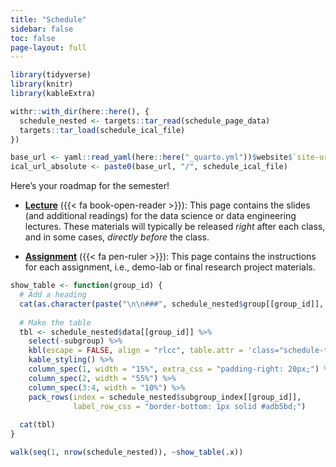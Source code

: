 ```yaml
---
title: "Schedule"
sidebar: false
toc: false
page-layout: full
---
```


```r
library(tidyverse)
library(knitr)
library(kableExtra)

withr::with_dir(here::here(), {
  schedule_nested <- targets::tar_read(schedule_page_data)
  targets::tar_load(schedule_ical_file)
})

base_url <- yaml::read_yaml(here::here("_quarto.yml"))$website$`site-url`
ical_url_absolute <- paste0(base_url, "/", schedule_ical_file)
```

::::: {.schedule-page}

Here's your roadmap for the semester!

  - [**Lecture**](/class/index.qmd) ({{\< fa book-open-reader \>}}): This page
    contains the slides (and additional readings) for the data science or data
    engineering lectures. These materials will typically be released *right*
    after each class, and in some cases, *directly before* the class.

  - [**Assignment**](/assignment/index.qmd) ({{\< fa pen-ruler \>}}): This page
    contains the instructions for each assignment, i.e., demo-lab or final
    research project materials.

```r
show_table <- function(group_id) {
  # Add a heading
  cat(as.character(paste("\n\n###", schedule_nested$group[[group_id]], "\n\n")))
  
  # Make the table
  tbl <- schedule_nested$data[[group_id]] %>% 
    select(-subgroup) %>% 
    kbl(escape = FALSE, align = "rlcc", table.attr = 'class="schedule-table"') %>% 
    kable_styling() %>% 
    column_spec(1, width = "15%", extra_css = "padding-right: 20px;") %>% 
    column_spec(2, width = "55%") %>% 
    column_spec(3:4, width = "10%") %>% 
    pack_rows(index = schedule_nested$subgroup_index[[group_id]],
              label_row_css = "border-bottom: 1px solid #adb5bd;")
  
  cat(tbl)
}
```

```r
walk(seq(1, nrow(schedule_nested)), ~show_table(.x))
```

:::::

